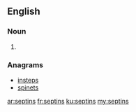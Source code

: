 ==English==

===Noun===
{{head|en}}

# {{plural of|septin}}

===Anagrams===
* [[insteps#English|insteps]]
* [[spinets#English|spinets]]

[[ar:septins]]
[[fr:septins]]
[[ku:septins]]
[[my:septins]]